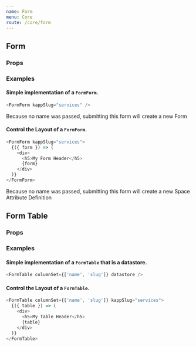 ```yaml
---
name: Form
menu: Core
route: /core/form
---
```



## Form

### Props

<Props of={FormForm} />

### Examples

#### Simple implementation of a `FormForm`.

```javascript
<FormForm kappSlug="services" />
```

Because no name was passed, submitting this form will create a new Form

#### Control the Layout of a `FormForm`.

```javascript
<FormForm kappSlug="services">
  {({ form }) => (
    <div>
      <h5>My Form Header</h5>
      {form}
    </div>
  )}
</FormForm>
```

Because no name was passed, submitting this form will create a new Space Attribute Definition

## Form Table

### Props

<Props of={FormTable} />

### Examples

#### Simple implementation of a `FormTable` that is a datastore.

```javascript
<FormTable columnSet={['name', 'slug']} datastore />
```

#### Control the Layout of a `FormTable`.

```javascript
<FormTable columnSet={['name', 'slug']} kappSlug="services">
  {({ table }) => (
    <div>
      <h5>My Table Header</h5>
      {table}
    </div>
  )}
</FormTable>
```
